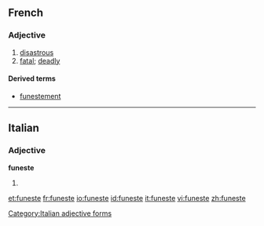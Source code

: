 ==French==

===Adjective===
{{fr-adj-mf}}

# [[disastrous]] {{gloss|causing disaster}}
# [[fatal]]; [[deadly]]

====Derived terms====
* [[funestement]]

----

==Italian==

===Adjective===
'''funeste''' {{f}}

# {{feminine plural of|funesto|lang=it}}

[[Category:Italian adjective forms]]

[[et:funeste]]
[[fr:funeste]]
[[io:funeste]]
[[id:funeste]]
[[it:funeste]]
[[vi:funeste]]
[[zh:funeste]]